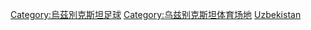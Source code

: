 [[Category:烏茲別克斯坦足球|Category:烏茲別克斯坦足球]]
[[Category:乌兹别克斯坦体育场地|Category:乌兹别克斯坦体育场地]]
[[Category:各國足球場|Uzbekistan]]